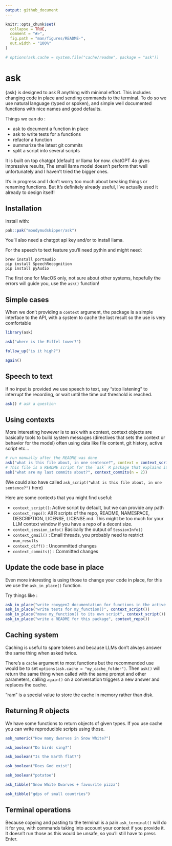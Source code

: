 ```yaml
---
output: github_document
---
```


<!-- README.md is generated from README.Rmd. Please edit that file -->

```r
knitr::opts_chunk$set(
  collapse = TRUE,
  comment = "#>",
  fig.path = "man/figures/README-",
  out.width = "100%"
)
```

```r
# options(ask.cache = system.file("cache/readme", package = "ask"))
```

# ask

{ask} is designed to ask R anything with minimal effort. This includes changing
code in place and sending commands to the terminal.
To do so we use natural language (typed or spoken), and simple well 
documented functions with nice names and good defaults.

Things we can do :

* ask to document a function in place
* ask to write tests for a functions
* refactor a function
* summarize the latest git commits
* split a script into several scripts

It is built on top chatgpt (default) or llama for now. chatGPT 4o gives impressive results,
The small llama model doesn't perform that well unfortunately and I haven't tried
the bigger ones.

It's in progress and I don't worry too much about breaking things or renaming
functions. But it's definitely already useful, I've actually used it already
to design itself!

## Installation

install with:

``` r
pak::pak("moodymudskipper/ask")
```

You'll also need a chatgpt api key and/or to install llama. 

For the speech to text feature you'll need pythin and might need:

```
brew install portaudio
pip install SpeechRecognition
pip install pyAudio
```

The first one for MacOS only, not sure about other systems, hopefully the 
errors will guide you, use the `ask()` function!

## Simple cases

When we don't providing a `context` argument, the package is a simple interface to the API, with
a system to cache the last result so the use is very comfortable

```r
library(ask)

ask("where is the Eiffel tower?")

follow_up("is it high?")

again()
```

## Speech to text

If no input is provided we use speech to text, say "stop listening" to interrupt the
recording, or wait until the time out threshold is reached.

```r
ask() # ask a question
```

## Using contexts

More interesting however is to ask with a context, context objects are basically
tools to build system messages (directives that sets the context or behavior for the model)
often using data like file content, git history, active script etc...

```r
# run manually after the README was done
ask("what is this file about, in one sentence?", context = context_script())
# This file is a README script for the `ask` R package that explains its goals, installation process, usage examples, and future development ideas.
ask("what are my last commits about?", context_commits(n = 2))
```

(We could also  have called `ask_script("what is this file about, in one sentence?")` here)

Here are some contexts that you might find useful:

* `context_script()`: Active script by default, but we can provide any path
* `context_repo()`: All R scripts of the repo, README, NAMESPACE, DESCRIPTION,
  LICENSE, LICENSE.md. This might be too much for your LLM context window if you
  have a repo of a decent size.
* `context_session_info()` Basically the output of `SessionInfo()`
*  `context_gmail()` : Email threads, you probably need to restrict `num_results`
* `context_diff()` : Uncommitted changes 
* `context_commits()` : Committed changes

## Update the code base in place

Even more interesting is using those to change your code in place, for this
we use the `ask_in_place()` function.

Try things like :

```r
ask_in_place("write roxygen2 documentation for functions in the active script", context_script())
ask_in_place("write tests for my_function()", context_script())
ask_in_place("move my_function() to its own script", context_script())
ask_in_place("write a README for this package", context_repo())
```

## Caching system

Caching is useful to spare tokens and because LLMs don't always answer the same thing when asked twice.

There's a `cache` argument to most functions but the recommended use would be to
set `options(ask.cache = "my_cache_folder")`. Then `ask()` will return the same
thing when called with the same prompt and other parameters, calling `again()`
on a conversation triggers a new answer and replaces the cache.

"ram" is a special value to store the cache in memory rather than disk.

## Returning R objects

We have some functions to return objects of given types. If you use cache
you can write reproducible scripts using those.

```r
ask_numeric("How many dwarves in Snow White?")

ask_boolean("Do birds sing?")

ask_boolean("Is the Earth flat?")

ask_boolean("Does God exist")

ask_boolean("potatoe")

ask_tibble("Snow White Dwarves + favourite pizza")

ask_tibble("gdps of small countries")
```

## Terminal operations

Because copying and pasting to the terminal is a pain `ask_terminal()` will do it
for you, with commands taking into account your context if you provide it.
It doesn't run those as this would be unsafe, so you'll still have to press Enter.
